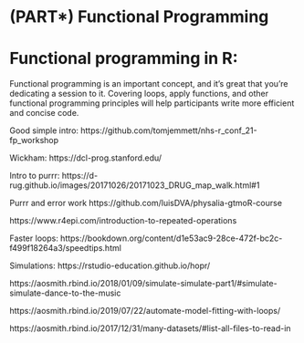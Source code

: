 # (PART\*) Functional Programming {.unnumbered}

# Functional programming in R: 

Functional programming is an important concept, and it's great that you're dedicating a session to it. Covering loops, apply functions, and other functional programming principles will help participants write more efficient and concise code.

Good simple intro: https://github.com/tomjemmett/nhs-r_conf_21-fp_workshop

Wickham: 
https://dcl-prog.stanford.edu/

Intro to purrr: https://d-rug.github.io/images/20171026/20171023_DRUG_map_walk.html#1

Purrr and error work
https://github.com/luisDVA/physalia-gtmoR-course

https://www.r4epi.com/introduction-to-repeated-operations

Faster loops: https://bookdown.org/content/d1e53ac9-28ce-472f-bc2c-f499f18264a3/speedtips.html


Simulations: https://rstudio-education.github.io/hopr/

https://aosmith.rbind.io/2018/01/09/simulate-simulate-part1/#simulate-simulate-dance-to-the-music

https://aosmith.rbind.io/2019/07/22/automate-model-fitting-with-loops/

https://aosmith.rbind.io/2017/12/31/many-datasets/#list-all-files-to-read-in


